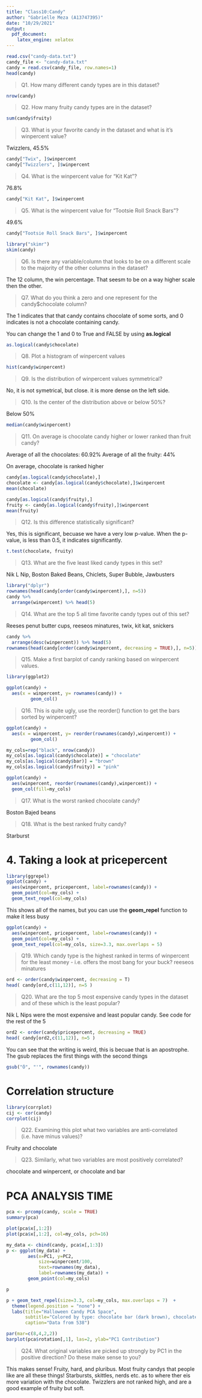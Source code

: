 ```yaml
---
title: "Class10:Candy"
author: "Gabrielle Meza (A13747395)"
date: "10/29/2021"
output:
  pdf_document:
    latex_engine: xelatex
---
```

```r
read.csv("candy-data.txt")
candy_file <- "candy-data.txt"
candy = read.csv(candy_file, row.names=1)
head(candy)
```

> Q1. How many different candy types are in this dataset?

```r
nrow(candy)
```

> Q2. How many fruity candy types are in the dataset?

```r
sum(candy$fruity)
```

> Q3. What is your favorite candy in the dataset and what is it’s winpercent value?

Twizzlers, 45.5%

```r
candy["Twix", ]$winpercent
candy["Twizzlers", ]$winpercent
```

> Q4. What is the winpercent value for “Kit Kat”?

76.8%

```r
candy["Kit Kat", ]$winpercent
```

> Q5. What is the winpercent value for “Tootsie Roll Snack Bars”?

49.6%

```r
candy["Tootsie Roll Snack Bars", ]$winpercent
```

```r

library("skimr")
skim(candy)
```

> Q6. Is there any variable/column that looks to be on a different scale to the majority of the other columns in the dataset?

The 12 column, the win percentage. That seesm to be on a way higher scale then the other. 

> Q7. What do you think a zero and one represent for the candy$chocolate column?

The 1 indicates that that candy contains chocolate of some sorts, and 0 indicates is not a chocolate containing candy.

You can change the 1 and 0 to True and FALSE by using **as.logical**

```r
as.logical(candy$chocolate)
```

> Q8. Plot a histogram of winpercent values

```r
hist(candy$winpercent)
```

> Q9. Is the distribution of winpercent values symmetrical?

No, it is not symetrical, but close. it is more dense on the left side. 

> Q10. Is the center of the distribution above or below 50%?

Below 50%

```r
median(candy$winpercent)
```

> Q11. On average is chocolate candy higher or lower ranked than fruit candy?

Average of all the chocolates: 60.92% 
Average of all the fruity: 44%

On average, chocolate is ranked higher

```r
candy[as.logical(candy$chocolate),]
chocolate <- candy[as.logical(candy$chocolate),]$winpercent
mean(chocolate)

candy[as.logical(candy$fruity),]
fruity <- candy[as.logical(candy$fruity),]$winpercent
mean(fruity)

```


> Q12. Is this difference statistically significant?

Yes, this is significant, becuase we have a very low p-value. When the p-value, is less than 0.5, it indicates significantly. 

```r
t.test(chocolate, fruity)
```

> Q13. What are the five least liked candy types in this set?

Nik L Nip, Boston Baked Beans, Chiclets, Super Bubble, Jawbusters

```r
library("dplyr")
rownames(head(candy[order(candy$winpercent),], n=5))
candy %>%
  arrange(winpercent) %>% head(5)
```

> Q14. What are the top 5 all time favorite candy types out of this set?

Reeses penut butter cups, reeseos minatures, twix, kit kat, snickers 

```r
candy %>%
  arrange(desc(winpercent)) %>% head(5)
rownames(head(candy[order(candy$winpercent, decreasing = TRUE),], n=5))
```

> Q15. Make a first barplot of candy ranking based on winpercent values.

```r
library(ggplot2)

ggplot(candy) +
  aes(x = winpercent, y= rownames(candy)) +
         geom_col()
```

> Q16. This is quite ugly, use the reorder() function to get the bars sorted by winpercent?

```r
ggplot(candy) +
  aes(x = winpercent, y= reorder(rownames(candy),winpercent)) +
         geom_col()
```

```r
my_cols=rep("black", nrow(candy))
my_cols[as.logical(candy$chocolate)] = "chocolate"
my_cols[as.logical(candy$bar)] = "brown"
my_cols[as.logical(candy$fruity)] = "pink"

ggplot(candy) + 
  aes(winpercent, reorder(rownames(candy),winpercent)) +
  geom_col(fill=my_cols) 
```

> Q17. What is the worst ranked chocolate candy?

Boston Bajed beans 

> Q18. What is the best ranked fruity candy?

Starburst

# 4. Taking a look at pricepercent

```r
library(ggrepel)
ggplot(candy) +
  aes(winpercent, pricepercent, label=rownames(candy)) +
  geom_point(col=my_cols) + 
  geom_text_repel(col=my_cols)
```

This shows all of the names, but you can use the **geom_repel** function to make it less busy 

```r
ggplot(candy) +
  aes(winpercent, pricepercent, label=rownames(candy)) +
  geom_point(col=my_cols) + 
  geom_text_repel(col=my_cols, size=3.3, max.overlaps = 5)
```

> Q19. Which candy type is the highest ranked in terms of winpercent for the least money - i.e. offers the most bang for your buck?
reeseos minatures

```r
ord <- order(candy$winpercent, decreasing = T)
head( candy[ord,c(11,12)], n=5 )
```

> Q20. What are the top 5 most expensive candy types in the dataset and of these which is the least popular?

Nik L Nips were the most expensive and least popular candy. See code for the rest of the 5

```r
ord2 <- order(candy$pricepercent, decreasing = TRUE)
head( candy[ord2,c(11,12)], n=5 )
```

You can see that the writing is weird, this is becuae that is an apostrophe. The gsub replaces the first things with the second things 

```r
gsub("Õ", "'", rownames(candy))
```


# Correlation structure

```r
library(corrplot)
cij <- cor(candy)
corrplot(cij)
```

> Q22. Examining this plot what two variables are anti-correlated (i.e. have minus values)?

Fruity and chocolate 

>Q23. Similarly, what two variables are most positively correlated?

chocolate and winpercent, or chocolate and bar 

# PCA ANALYSIS TIME 

```r
pca <- prcomp(candy, scale = TRUE)
summary(pca)
```

```r
plot(pca$x[,1:2])
plot(pca$x[,1:2], col=my_cols, pch=16)
```

```r
my_data <- cbind(candy, pca$x[,1:3])
p <- ggplot(my_data) + 
        aes(x=PC1, y=PC2, 
            size=winpercent/100,  
            text=rownames(my_data),
            label=rownames(my_data)) +
        geom_point(col=my_cols)

p
```

```r
p + geom_text_repel(size=3.3, col=my_cols, max.overlaps = 7)  + 
  theme(legend.position = "none") +
  labs(title="Halloween Candy PCA Space",
       subtitle="Colored by type: chocolate bar (dark brown), chocolate other (light brown), fruity (red), other (black)",
       caption="Data from 538")
```

```r
par(mar=c(8,4,2,2))
barplot(pca$rotation[,1], las=2, ylab="PC1 Contribution")
```

> Q24. What original variables are picked up strongly by PC1 in the positive direction? Do these make sense to you?

This makes sense! Fruity, hard, and pluribus. Most fruity candys that people like are all these things! Starbursts, skittles, nerds etc. as to where ther eis more variation with the chocolate. Twizzlers are not ranked high, and are a good example of fruity but soft. 



